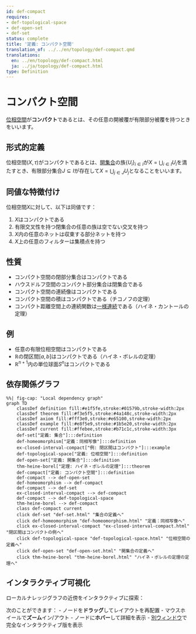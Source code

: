 ```yaml
---
id: def-compact
requires:
- def-topological-space
- def-open-set
- def-set
status: complete
title: '定義: コンパクト空間'
translation_of: ../../en/topology/def-compact.qmd
translations:
  en: ../en/topology/def-compact.html
  ja: ../ja/topology/def-compact.html
type: Definition
---
```


# コンパクト空間 {#def-compact}

[位相空間](def-topological-space.qmd)が**コンパクト**であるとは、その任意の開被覆が有限部分被覆を持つときをいいます。

## 形式的定義

位相空間$(X, \tau)$がコンパクトであるとは、[開集合](def-open-set.qmd)の族$\{U_i\}_{i \in I}$が$X = \bigcup_{i \in I} U_i$を満たすとき、有限部分集合$J \subseteq I$が存在して$X = \bigcup_{j \in J} U_j$となることをいいます。

## 同値な特徴付け

位相空間$X$に対して、以下は同値です：

1. $X$はコンパクトである
2. 有限交叉性を持つ閉集合の任意の族は空でない交叉を持つ
3. $X$内の任意のネットは収束する部分ネットを持つ
4. $X$上の任意のフィルターは集積点を持つ

## 性質

- コンパクト空間の閉部分集合はコンパクトである
- ハウスドルフ空間のコンパクト部分集合は閉集合である
- コンパクト空間の連続像はコンパクトである
- コンパクト空間の積はコンパクトである（チコノフの定理）
- コンパクト距離空間上の連続関数は[一様連続](../analysis/def-uniform-continuity.qmd)である（ハイネ・カントールの定理）

## 例

- 任意の有限位相空間はコンパクトである
- $\mathbb{R}$の閉区間$[a, b]$はコンパクトである（ハイネ・ボレルの定理）
- $\mathbb{R}^{n+1}$内の単位球面$S^n$はコンパクトである

## 依存関係グラフ

```mermaid
%%| fig-cap: "Local dependency graph"
graph TD
    classDef definition fill:#e1f5fe,stroke:#01579b,stroke-width:2px
    classDef theorem fill:#f3e5f5,stroke:#4a148c,stroke-width:2px
    classDef axiom fill:#fff3e0,stroke:#e65100,stroke-width:2px
    classDef example fill:#e8f5e9,stroke:#1b5e20,stroke-width:2px
    classDef current fill:#ffebee,stroke:#b71c1c,stroke-width:3px
    def-set["定義: 集合"]:::definition
    def-homeomorphism["定義：同相写像"]:::definition
    ex-closed-interval-compact["例: 閉区間はコンパクト"]:::example
    def-topological-space["定義: 位相空間"]:::definition
    def-open-set["定義: 開集合"]:::definition
    thm-heine-borel["定理: ハイネ・ボレルの定理"]:::theorem
    def-compact["定義: コンパクト空間"]:::definition
    def-compact --> def-open-set
    def-homeomorphism --> def-compact
    def-compact --> def-set
    ex-closed-interval-compact --> def-compact
    def-compact --> def-topological-space
    thm-heine-borel --> def-compact
    class def-compact current
    click def-set "def-set.html" "集合の定義へ"
    click def-homeomorphism "def-homeomorphism.html" "定義：同相写像へ"
    click ex-closed-interval-compact "ex-closed-interval-compact.html" "閉区間はコンパクトの例へ"
    click def-topological-space "def-topological-space.html" "位相空間の定義へ"
    click def-open-set "def-open-set.html" "開集合の定義へ"
    click thm-heine-borel "thm-heine-borel.html" "ハイネ・ボレルの定理の定理へ"
```

## インタラクティブ可視化

ローカルナレッジグラフの近傍をインタラクティブに探索：

::: {.graph-viz data-id="def-compact" data-width="700" data-height="500"}
:::

次のことができます：
- ノードを**ドラッグ**してレイアウトを再配置
- マウスホイールで**ズーム**イン/アウト
- ノードに**ホバー**して詳細を表示
- [別ウィンドウ](../../output/interactive/def-compact.html){target="_blank"}で完全なインタラクティブ版を表示
